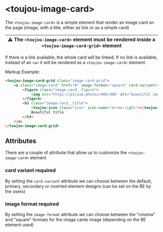 # &lt;toujou-image-card&gt;
The `<toujou-image-card>` is a simple element that render an image card on the page (image, with a title, either as link or as a simple card)

| ⚠️ The `<toujou-image-card>` element must be rendered inside a `<toujou-image-card-grid>` element |
|---------------------------------------------------------------------------------------------------|


If there is a link available, the whole card will be linked. If no link is available, instead of an `<a>` it will be rendered as a `<toujou-image-card>` element.

Markup Example:
```html
<toujou-image-card-grid class="image-card-grid">
    <a class="image-card" href="#" image-format="square" card-variant="secondary">
        <figure class="image-card__figure">
            <img src="https://picsum.photos/400/400" alt="beautiful image" class="image-card__image" />
        </figure>
        <h3 class="image-card__title">
            <toujou-icon class="icon" icon-name="arrow-right"></toujou-icon>
            Beautiful title
        </h3>
    </a>
</toujou-image-card-grid>
```

## Attributes
There are a couple of attribute that allow us to customize the `<toujou-image-card>` element


### card variant <toujou-chip class="chip" chip-bg-color="warning">required</toujou-chip>
By setting the `card-variant` attribute we can choose between the default, primary, secondary or inverted element designs (can be set on the BE by the users)

### image format <toujou-chip class="chip" chip-bg-color="warning">required</toujou-chip>
By setting the `image-format` attribute we can choose between the "cinema" and "square" formats for the image cards image (depending on the BE element used)